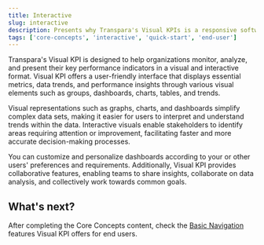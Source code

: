```yaml
---
title: Interactive
slug: interactive
description: Presents why Transpara's Visual KPIs is a responsive software.
tags: ['core-concepts', 'interactive', 'quick-start', 'end-user']
---
```


Transpara's Visual KPI is designed to help organizations monitor, analyze, and present their key performance indicators in a visual and interactive format. Visual KPI offers a user-friendly interface that displays essential metrics, data trends, and performance insights through various visual elements such as groups, dashboards, charts, tables, and trends.

Visual representations such as graphs, charts, and dashboards simplify complex data sets, making it easier for users to interpret and understand trends within the data. Interactive visuals enable stakeholders to identify areas requiring attention or improvement, facilitating faster and more accurate decision-making processes.

You can customize and personalize dashboards according to your or other users' preferences and requirements. Additionally, Visual KPI provides collaborative features, enabling teams to share insights, collaborate on data analysis, and collectively work towards common goals.

## What's next?

After completing the Core Concepts content, check the [Basic Navigation](/docs/end-user/basic-navigation/overview) features Visual KPI offers for end users.